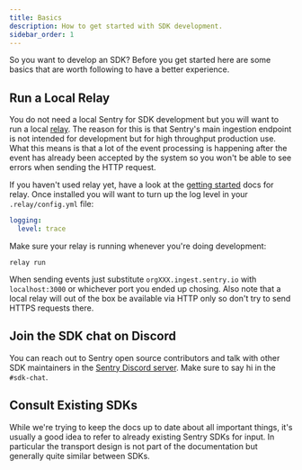 ```yaml
---
title: Basics
description: How to get started with SDK development.
sidebar_order: 1
---
```


So you want to develop an SDK?  Before you get started here are some basics that are
worth following to have a better experience.

## Run a Local Relay

You do not need a local Sentry for SDK development but you will want to run a local
[relay](https://docs.sentry.io/product/relay/).  The reason for this is that Sentry's
main ingestion endpoint is not intended for development but for high throughput
production use.  What this means is that a lot of the event processing is happening
after the event has already been accepted by the system so you won't be able to see
errors when sending the HTTP request.

If you haven't used relay yet, have a look at the [getting started](https://docs.sentry.io/product/relay/getting-started/)
docs for relay.  Once installed you will want to turn up the log level in your
`.relay/config.yml` file:

```yaml
logging:
  level: trace
```

Make sure your relay is running whenever you're doing development:

```shell
relay run
```

When sending events just substitute `orgXXX.ingest.sentry.io` with `localhost:3000` or
whichever port you ended up chosing.  Also note that a local relay will out of the box
be available via HTTP only so don't try to send HTTPS requests there.

## Join the SDK chat on Discord

You can reach out to Sentry open source contributors and talk with other SDK maintainers in the [Sentry Discord server](https://discord.gg/sentry). Make sure to say hi in the `#sdk-chat`.

## Consult Existing SDKs

While we're trying to keep the docs up to date about all important things, it's usually
a good idea to refer to already existing Sentry SDKs for input.  In particular the
transport design is not part of the documentation but generally quite similar between
SDKs.

